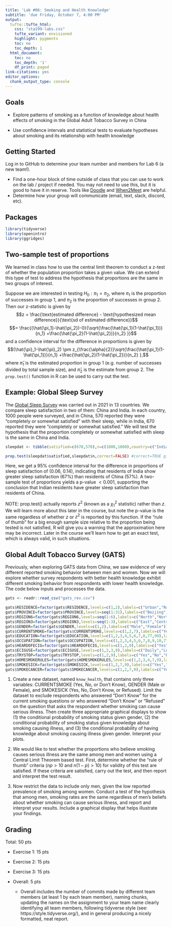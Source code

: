 ```yaml
---
title: 'Lab #06: Smoking and Health Knowledge'
subtitle: 'due Friday, October 7, 4:00 PM'
output:
  tufte::tufte_html:    
    css: "sta199-labs.css"
    tufte_variant: envisioned
    highlight: pygments
    toc: no
    toc_depth: 1
  html_document:
    toc: no
    toc_depth: '1'
    df_print: paged
link-citations: yes
editor_options:
  chunk_output_type: console
---
```


## Goals

- Explore patterns of smoking as a function of knowledge about health effects of smoking in the Global Adult Tobacco Survey in China

- Use confidence intervals and statistical tests to evaluate hypotheses about smoking and its relationship with health knowledge

## Getting Started

Log in to GitHub to determine your team number and members for Lab 6 (a new team!).

- Find a one-hour block of time outside of class that you can use to work on the
lab / project if needed. You may not need to use this, but it is good to have it
in reserve. Tools like [Doodle](https://doodle.com/en/)
and [When2Meet](https://www.when2meet.com/) are helpful.
- Determine how your group will communicate (email, text, slack, discord, etc).

## Packages

```r
library(tidyverse)
library(openintro)
library(ggridges)

```


## Two-sample test of proportions

We learned in class how to use the central limit theorem to conduct a z-test of whether the population proportion takes a given value. We can extend this type of test to address the hypothesis that proportions are the same in two groups of interest.

Suppose we are interested in testing $H_0: \pi_1=\pi_2$, where $\pi_1$ is the proportion of successes in group 1, and $\pi_2$ is the proportion of successes in group 2.  Then our z-statistic is given by $$z = \frac{\text{estimated difference} - \text{hypothesized mean difference}}{\text{sd of estimated difference}}$$ $$= \frac{(\hat{\pi_1}-\hat{\pi_2})-0}{\sqrt{\frac{\hat{\pi_1}(1-\hat{\pi_1})}{n_1} +\frac{\hat{\pi_2}(1-\hat{\pi_2})}{n_2} }}$$ and a confidence interval for the difference in proportions is given by $$(\hat{\pi}_1-\hat{\pi}_2) \pm z_{\frac{\alpha}{2}}\sqrt{\frac{\hat{\pi_1}(1-\hat{\pi_1})}{n_1} +\frac{\hat{\pi_2}(1-\hat{\pi_2})}{n_2} },$$ where $\hat{\pi}_1$ is the estimated proportion in group 1 (e.g. number of successes divided by total sample size), and $\hat{\pi}_2$ is the estimate from group 2.  The `prop.test()` function in R can be used to carry out the test.

## Example: Global Sleep Survey

The [Global Sleep Survey](https://www.usa.philips.com/c-dam/b2c/master/experience/smartsleep/world-sleep-day/2021/philips-world-sleep-day-2021-report.pdf) was carried out in 2021 in 13 countries. We compare sleep satisfaction in two of them: China and India. In each country, 1000 people were surveyed, and in China, 570 reported they were "completely or somewhat satisfied" with their sleep, while in India, 670 reported they were "completely or somewhat satisfied." We will test the hypothesis that the proportion completely or somewhat satisfied with sleep is the same in China and India.

```r
sleepdat <- tibble(satisfied=c(670,570),n=c(1000,1000),country=c("India","China"))

prop.test(sleepdat$satisfied,sleepdat$n,correct=FALSE) #correct=TRUE gives a test different from the one we learned

```

Here, we get a 95% confidence interval for the difference in proportions of sleep satisfaction of (0.06, 0.14), indicating that residents of India show greater sleep satisfaction (67%) than residents of China (57%). A two-sample test of proportions yields a p-value $<0.001$, supporting the conclusion that Indian residents have greater sleep satisfaction than residents of China. 

NOTE:  prop.test() actually reports $z^2$ (known as a $\chi^2_1$ statistic) rather than $z$. We will learn more about this later in the course, but note the p-value is the same regardless of whether $z$ or $z^2$ is reported by this function. If the "rule of thumb" for a big enough sample size relative to the proportion being tested is not satisfied, R will give you a warning that the approximation here may be incorrect. Later in the course we'll learn how to get an exact test, which is always valid, in such situations.

 
## Global Adult Tobacco Survey (GATS)

Previously, when exploring GATS data from China, we saw evidence of very different reported smoking behavior between men and women.  Now we will explore whether survey respondents with better health knowledge exhibit different smoking behavior from respondents with lower health knowledge. The code below inputs and processes the data.

```r
gats <- readr::read_csv("gats_rev.csv")

gats$RESIDENCE=factor(gats$RESIDENCE,levels=c(1,2),labels=c("Urban","Rural"))
gats$PROVINCE=factor(gats$PROVINCE,levels=seq(1:31),labels=c("Beijing","Tianjin","Hebei","Shanxi","Neimenggu","Liaoning","Jilin","Heilongjiang","Shanghai","Jiangsu","Zhejiang","Anhui","Fujian","Jiangxi","Shangdong","Henan","Hubei","Hunan","Guangdong","Guangxi","Hainan","Chongqing","Sichuan","Guizhou","Yunnan","Xizang","Shaanxi","Gansu","Qinghai","Ningxia","Xinjiang"))
gats$REGION6=factor(gats$REGION6,levels=seq(1:6),labels=c("North","North-East","East","South-Central","South-West","North-West"))
gats$REGION3=factor(gats$REGION3,levels=seq(1:3),labels=c("East","Central","West"))
gats$GENDER=factor(gats$GENDER,levels=c(1,2),labels=c("Male","Female"))
gats$CURRENTSMOKE=factor(gats$CURRENTSMOKE,levels=c(1,2,7),labels=c("Yes","No","Don't Know"))
gats$EDUCATION=factor(gats$EDUCATION,levels=c(1,2,3,4,5,6,7,8,77,99),labels=c("None","Less than Primary School","Primary School","Less than Secondary School","Secondary School","High School","University","Postgraduate","Don't Know","Refused"))
gats$OCCUPATION=factor(gats$OCCUPATION,levels=c(1,2,3,4,5,6,7,8,9,10,77,99),labels=c("Farming","Government","Business","Teacher","Healthcare","Student","Soldier","Unemployed","Retired","Other","Don't Know","Refused"))
gats$HEARDOFECIG=factor(gats$HEARDOFECIG,levels=c(1,2,9),labels=c("Yes","No","Refused"))
gats$ECIGUSE=factor(gats$ECIGUSE,levels=c(1,2,3,9),labels=c("Daily","Less than Daily","Not at All","Refused"))
gats$TRYSTOP=factor(gats$TRYSTOP,levels=c(1,2,9),labels=c("Yes","No","Refused"))
gats$HOMESMOKERULES=factor(gats$HOMESMOKERULES,levels=c(1,2,3,4,7,9),labels=c("Allowed","Not Allowed but Exceptions","Never Allowed","No Rules","Don't Know","Refused"))
gats$SMOKESICK=factor(gats$SMOKESICK,levels=c(1,2,7,9),labels=c("Yes","No","Don't Know","Refused"))
gats$SMOKECANCER=factor(gats$SMOKECANCER,levels=c(1,2,7,9),labels=c("Yes","No","Don't Know","Refused"))

```

1. Create a new dataset, named `know_health`, that contains only three variables: CURRENTSMOKE (Yes, No, or Don't Know), GENDER (Male or Female), and SMOKESICK (Yes, No, Don't Know, or Refused).  Limit the dataset to exclude respondents who answered "Don't Know" for the current smoking questions or who answered "Don't Know" or "Refused" on the question that asks the respondent whether smoking can cause serious illness. Then create three appropriate graphical displays to show (1) the conditional probability of smoking status given gender, (2) the conditional probability of smoking status given knowledge about smoking causing illness, and (3) the conditional probability of having knowledge about smoking causing illness given gender. Interpret your plots.

2. We would like to test whether the proportions who believe smoking causes serious illness are the same among men and women using a Central Limit Theorem based test. First, determine whether the "rule of thumb" criteria ($np>10$ and $n(1-p)>10$) for validity of this test are satisfied. If these criteria are satisfied, carry out the test, and then report and interpret the test result.

3. Now restrict the data to include only men, given the low reported prevalence of smoking among women. Conduct a test of the hypothesis that among men, smoking rates are the same regardless of men's beliefs about whether smoking can cause serious illness, and report and interpret your results. Include a graphical display that helps illustrate your findings.





## Grading
Total: 50 pts

- Exercise 1: 15 pts 
- Exercise 2: 15 pts
- Exercise 3: 15 pts
- Overall:  5 pts

  - Overall includes the number of commits made by different team members (at least 1 by each team member), naming chunks, updating the names on the assignment to your team name clearly identifying all team members, following tidyverse style (see: https://style.tidyverse.org/), and in general producing a nicely formatted, neat report. 